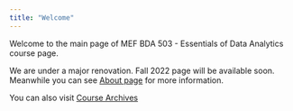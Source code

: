 ```yaml
---
title: "Welcome"
---
```


Welcome to the main page of MEF BDA 503 - Essentials of Data Analytics course page.

We are under a major renovation. Fall 2022 page will be available soon. Meanwhile you can see [About page](about.html) for more information.

You can also visit [Course Archives](https://mef-bda503.github.io/archive)